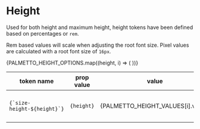 
<Meta
  title="Design Tokens/Height"
/>

# Height

Used for both height and maximum height, height tokens have been defined based on percentages or `rem`.

Rem based values will scale when adjusting the root font size. Pixel values are calculated with a root font size of `16px`.

<table>
  <thead>
    <tr>
      <th>token name</th>
      <th>prop value</th>
      <th>value</th>
      <th>px</th>
      <th>notes</th>
    </tr>
  </thead>
  <tbody>
    {PALMETTO_HEIGHT_OPTIONS.map((height, i) => (
      <tr key={i}>
        <td><code>{`size-height-${height}`}</code></td>
        <td><code>{height}</code></td>
        <td>{PALMETTO_HEIGHT_VALUES[i].value}</td>
        <td>{height === 'base' ? '16' : PALMETTO_HEIGHT_VALUES[i].value.includes('%') ? '' : PALMETTO_HEIGHT_VALUES[i].original.value * 16}</td>
        <td>{PALMETTO_HEIGHT_VALUES[i].original.comment}</td>
      </tr>
    ))}
  </tbody>
</table>

